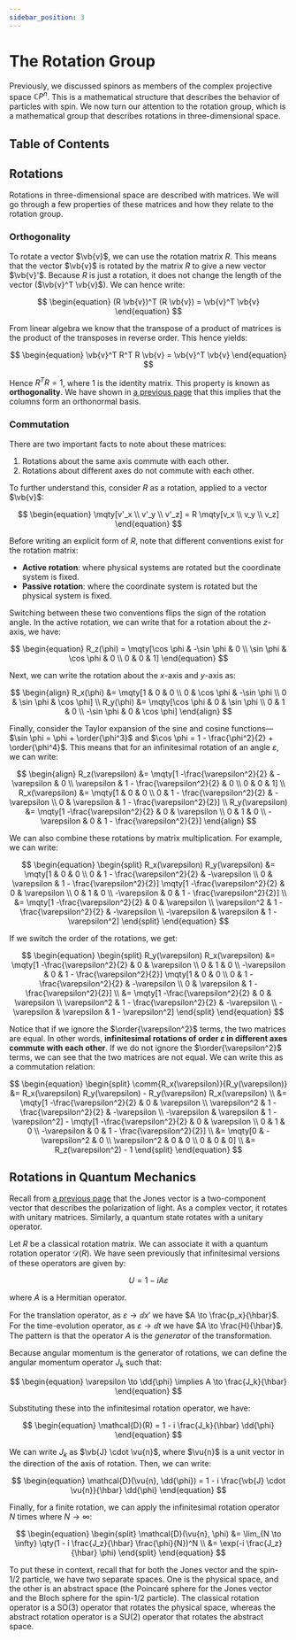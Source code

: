 ```yaml
---
sidebar_position: 3
---
```




# The Rotation Group

Previously, we discussed spinors as members of the complex projective space $\mathbb{C}P^n$.
This is a mathematical structure that describes the behavior of particles with spin.
We now turn our attention to the rotation group, which is a mathematical group that describes rotations in three-dimensional space.

## Table of Contents

<TOCInline toc={toc} />

## Rotations

Rotations in three-dimensional space are described with matrices.
We will go through a few properties of these matrices and how they relate to the rotation group.

### Orthogonality

To rotate a vector $\vb{v}$, we can use the rotation matrix $R$.
This means that the vector $\vb{v}$ is rotated by the matrix $R$ to give a new vector $\vb{v}'$.
Because $R$ is just a rotation, it does not change the length of the vector ($\vb{v}^T \vb{v}$).
We can hence write:

$$
\begin{equation}
(R \vb{v})^T (R \vb{v}) = \vb{v}^T \vb{v}
\end{equation}
$$

From linear algebra we know that the transpose of a product of matrices is the product of the transposes in reverse order.
This hence yields:

$$
\begin{equation}
\vb{v}^T R^T R \vb{v} = \vb{v}^T \vb{v}
\end{equation}
$$

Hence $R^T R = 1$, where $1$ is the identity matrix.
This property is known as **orthogonality**.
We have shown in [a previous page](../Stern%20Gerlach%20Experiment) that this implies that the columns form an orthonormal basis.

### Commutation

There are two important facts to note about these matrices:

1. Rotations about the same axis commute with each other.
2. Rotations about different axes do not commute with each other.

To further understand this, consider $R$ as a rotation, applied to a vector $\vb{v}$:

$$
\begin{equation}
\mqty[v'_x \\ v'_y \\ v'_z] = R \mqty[v_x \\ v_y \\ v_z]
\end{equation}
$$

Before writing an explicit form of $R$, note that different conventions exist for the rotation matrix:

- **Active rotation**: where physical systems are rotated but the coordinate system is fixed.
- **Passive rotation**: where the coordinate system is rotated but the physical system is fixed.

Switching between these two conventions flips the sign of the rotation angle.
In the active rotation, we can write that for a rotation about the $z$-axis, we have:

$$
\begin{equation}
R_z(\phi) = \mqty[\cos \phi & -\sin \phi & 0 \\ \sin \phi & \cos \phi & 0 \\ 0 & 0 & 1]
\end{equation}
$$

Next, we can write the rotation about the $x$-axis and $y$-axis as:

$$
\begin{align}
R_x(\phi) &= \mqty[1 & 0 & 0 \\ 0 & \cos \phi & -\sin \phi \\ 0 & \sin \phi & \cos \phi] \\
R_y(\phi) &= \mqty[\cos \phi & 0 & \sin \phi \\ 0 & 1 & 0 \\ -\sin \phi & 0 & \cos \phi]
\end{align}
$$

Finally, consider the Taylor expansion of the sine and cosine functions—$\sin \phi = \phi + \order{\phi^3}$ and $\cos \phi = 1 - \frac{\phi^2}{2} + \order{\phi^4}$.
This means that for an infinitesimal rotation of an angle $\varepsilon$, we can write:

$$
\begin{align}
R_z(\varepsilon) &= \mqty[1 -\frac{\varepsilon^2}{2} & -\varepsilon & 0 \\ \varepsilon & 1 - \frac{\varepsilon^2}{2} & 0 \\ 0 & 0 & 1] \\
R_x(\varepsilon) &= \mqty[1 & 0 & 0 \\ 0 & 1 - \frac{\varepsilon^2}{2} & -\varepsilon \\ 0 & \varepsilon & 1 - \frac{\varepsilon^2}{2}] \\
R_y(\varepsilon) &= \mqty[1 -\frac{\varepsilon^2}{2} & 0 & \varepsilon \\ 0 & 1 & 0 \\ -\varepsilon & 0 & 1 - \frac{\varepsilon^2}{2}]
\end{align}
$$

We can also combine these rotations by matrix multiplication. For example, we can write:

$$
\begin{equation}
\begin{split}
R_x(\varepsilon) R_y(\varepsilon) &= \mqty[1 & 0 & 0 \\ 0 & 1 - \frac{\varepsilon^2}{2} & -\varepsilon \\ 0 & \varepsilon & 1 - \frac{\varepsilon^2}{2}] \mqty[1 -\frac{\varepsilon^2}{2} & 0 & \varepsilon \\ 0 & 1 & 0 \\ -\varepsilon & 0 & 1 - \frac{\varepsilon^2}{2}] \\
&= \mqty[1 -\frac{\varepsilon^2}{2} & 0 & \varepsilon \\ \varepsilon^2 & 1 - \frac{\varepsilon^2}{2} & -\varepsilon \\ -\varepsilon & \varepsilon & 1 - \varepsilon^2]
\end{split}
\end{equation}
$$

If we switch the order of the rotations, we get:

$$
\begin{equation}
\begin{split}
R_y(\varepsilon) R_x(\varepsilon) &= \mqty[1 -\frac{\varepsilon^2}{2} & 0 & \varepsilon \\ 0 & 1 & 0 \\ -\varepsilon & 0 & 1 - \frac{\varepsilon^2}{2}] \mqty[1 & 0 & 0 \\ 0 & 1 - \frac{\varepsilon^2}{2} & -\varepsilon \\ 0 & \varepsilon & 1 - \frac{\varepsilon^2}{2}] \\
&= \mqty[1 -\frac{\varepsilon^2}{2} & 0 & \varepsilon \\ \varepsilon^2 & 1 - \frac{\varepsilon^2}{2} & -\varepsilon \\ -\varepsilon & \varepsilon & 1 - \varepsilon^2]
\end{split}
\end{equation}
$$

Notice that if we ignore the $\order{\varepsilon^2}$ terms, the two matrices are equal.
In other words, **infinitesimal rotations of order $\varepsilon$ in different axes commute with each other**.
If we do not ignore the $\order{\varepsilon^2}$ terms, we can see that the two matrices are not equal.
We can write this as a commutation relation:

$$
\begin{equation}
\begin{split}
\comm{R_x(\varepsilon)}{R_y(\varepsilon)} &= R_x(\varepsilon) R_y(\varepsilon) - R_y(\varepsilon) R_x(\varepsilon) \\
&= \mqty[1 -\frac{\varepsilon^2}{2} & 0 & \varepsilon \\ \varepsilon^2 & 1 - \frac{\varepsilon^2}{2} & -\varepsilon \\ -\varepsilon & \varepsilon & 1 - \varepsilon^2] - \mqty[1 -\frac{\varepsilon^2}{2} & 0 & \varepsilon \\ 0 & 1 & 0 \\ -\varepsilon & 0 & 1 - \frac{\varepsilon^2}{2}] \\
&= \mqty[0 & -\varepsilon^2 & 0 \\ \varepsilon^2 & 0 & 0 \\ 0 & 0 & 0] \\
&= R_z(\varepsilon^2) - 1
\end{split}
\end{equation}
$$

## Rotations in Quantum Mechanics

Recall from [a previous page](../Stern%20Gerlach%20Experiment) that the Jones vector is a two-component vector that describes the polarization of light.
As a complex vector, it rotates with unitary matrices.
Similarly, a quantum state rotates with a unitary operator.

Let $R$ be a classical rotation matrix. We can associate it with a quantum rotation operator $\mathcal{D}(R)$.
We have seen previously that infinitesimal versions of these operators are given by:

$$
\begin{equation}
U = 1 - iA \varepsilon
\end{equation}
$$

where $A$ is a Hermitian operator.

For the translation operator, as $\varepsilon \to \dd{x}'$ we have $A \to \frac{p_x}{\hbar}$.
For the time-evolution operator, as $\varepsilon \to \dd{t}$ we have $A \to \frac{H}{\hbar}$.
The pattern is that the operator $A$ is the *generator* of the transformation.

Because angular momentum is the generator of rotations, we can define the angular momentum operator $J_k$ such that:

$$
\begin{equation}
\varepsilon \to \dd{\phi} \implies A \to \frac{J_k}{\hbar}
\end{equation}
$$

Substituting these into the infinitesimal rotation operator, we have:

$$
\begin{equation}
\mathcal{D}(R) = 1 - i \frac{J_k}{\hbar} \dd{\phi}
\end{equation}
$$

We can write $J_k$ as $\vb{J} \cdot \vu{n}$, where $\vu{n}$ is a unit vector in the direction of the axis of rotation.
Then, we can write:

$$
\begin{equation}
\mathcal{D}(\vu{n}, \dd{\phi}) = 1 - i \frac{\vb{J} \cdot \vu{n}}{\hbar} \dd{\phi}
\end{equation}
$$

Finally, for a finite rotation, we can apply the infinitesimal rotation operator $N$ times where $N \to \infty$:

$$
\begin{equation}
\begin{split}
\mathcal{D}(\vu{n}, \phi) &= \lim_{N \to \infty} \qty(1 - i \frac{J_z}{\hbar} \frac{\phi}{N})^N \\
&= \exp(-i \frac{J_z}{\hbar} \phi)
\end{split}
\end{equation}
$$

To put these in context, recall that for both the Jones vector and the spin-1/2 particle, we have two separate spaces.
One is the physical space, and the other is an abstract space (the Poincaré sphere for the Jones vector and the Bloch sphere for the spin-1/2 particle).
The classical rotation operator is a $\text{SO}(3)$ operator that rotates the physical space, whereas the abstract rotation operator is a $\text{SU}(2)$ operator that rotates the abstract space.


